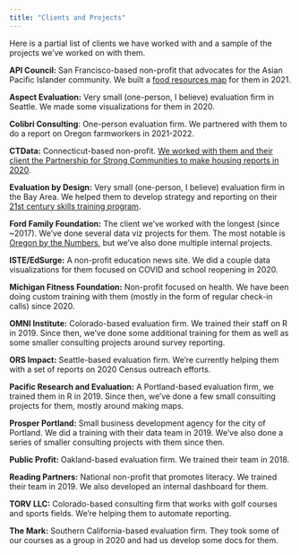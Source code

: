 ```yaml
---
title: "Clients and Projects"
---
```


Here is a partial list of clients we have worked with and a sample of the projects we've worked on with them.

**API Council:** San Francisco-based non-profit that advocates for the Asian Pacific Islander community. We built a [food resources map](https://foodmap.apicouncil.org/) for them in 2021.

**Aspect Evaluation:** Very small (one-person, I believe) evaluation firm in Seattle. We made some visualizations for them in 2020. 

**Colibri Consulting**: One-person evaluation firm. We partnered with them to do a report on Oregon farmworkers in 2021-2022. 

**CTData:** Connecticut-based non-profit. [We worked with them and their client the Partnership for Strong Communities to make housing reports in 2020](https://rfortherestofus.com/success-stories/pschousing/). 

**Evaluation by Design:** Very small (one-person, I believe) evaluation firm in the Bay Area. We helped them to develop strategy and reporting on their [21st century skills training program](https://evaluationbydesign.com/survey21cs/).

**Ford Family Foundation:** The client we've worked with the longest (since ~2017). We've done several data viz projects for them. The most notable is [Oregon by the Numbers](http://tfff.org/obtn), but we've also done multiple internal projects.

**ISTE/EdSurge:** A non-profit education news site. We did a couple data visualizations for them focused on COVID and school reopening in 2020.

**Michigan Fitness Foundation:** Non-profit focused on health. We have been doing custom training with them (mostly in the form of regular check-in calls) since 2020.

**OMNI Institute:** Colorado-based evaluation firm. We trained their staff on R in 2019. Since then, we've done some additional training for them as well as some smaller consulting projects around survey reporting. 

**ORS Impact:** Seattle-based evaluation firm. We're currently helping them with a set of reports on 2020 Census outreach efforts. 

**Pacific Research and Evaluation:** A Portland-based evaluation firm, we trained them in R in 2019. Since then, we've done a few small consulting projects for them, mostly around making maps. 

**Prosper Portland:** Small business development agency for the city of Portland. We did a training with their data team in 2019. We've also done a series of smaller consulting projects with them since then. 

**Public Profit:** Oakland-based evaluation firm. We trained their team in 2018.

**Reading Partners:** National non-profit that promotes literacy. We trained their team in 2019. We also developed an internal dashboard for them.

**TORV LLC:** Colorado-based consulting firm that works with golf courses and sports fields. We're helping them to automate reporting.

**The Mark:** Southern California-based evaluation firm. They took some of our courses as a group in 2020 and had us develop some docs for them.
